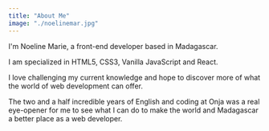 ```yaml
---
title: "About Me"
image: "./noelinemar.jpg"
---
```


I'm Noeline Marie, a front-end developer based in Madagascar.

I am specialized in HTML5, CSS3, Vanilla JavaScript and React.

I love challenging my current knowledge and hope to discover more of what the world of web development can offer.

The two and a half incredible years of English and coding at Onja was a real eye-opener for me to see what I can do to make the world and Madagascar a better place as a web developer.

